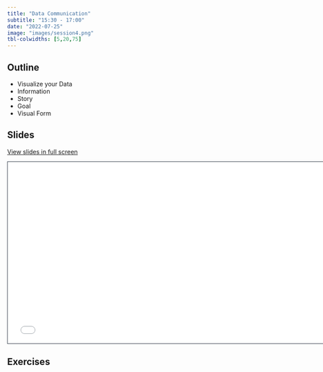 ```yaml
---
title: "Data Communication"
subtitle: "15:30 - 17:00"
date: "2022-07-25"
image: "images/session4.png"
tbl-colwidths: [5,20,75]
---
```


## Outline

-   Visualize your Data
-   Information
-   Story
-   Goal
-   Visual Form

## Slides

[View slides in full screen](../materials/04_data_communication.pdf)

```{=html}
<iframe class="slide-deck" src="../materials/04_data_communication.pdf" height="420" width="747" style="border: 1px solid #2e3846;"></iframe>
```
## Exercises

::: {#exercises}
:::

